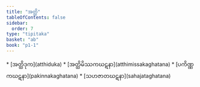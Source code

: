 ```yaml
---
title: "အတ္ထိ"
tableOfContents: false
sidebar:
  order: 7
type: "tipitaka"
basket: "ab"
book: "p1-1"
---
```



<DynamicBreadcrumb />



<TableOfContents book="p1-1">
* [အတ္ထိဒုက](atthiduka)
* [အတ္ထိမိဿကဃဋနာ](atthimissakaghatana)
* [ပကိဏ္ဏကဃဋနာ](pakinnakaghatana)
* [သဟဇာတဃဋနာ](sahajataghatana)
</TableOfContents>
